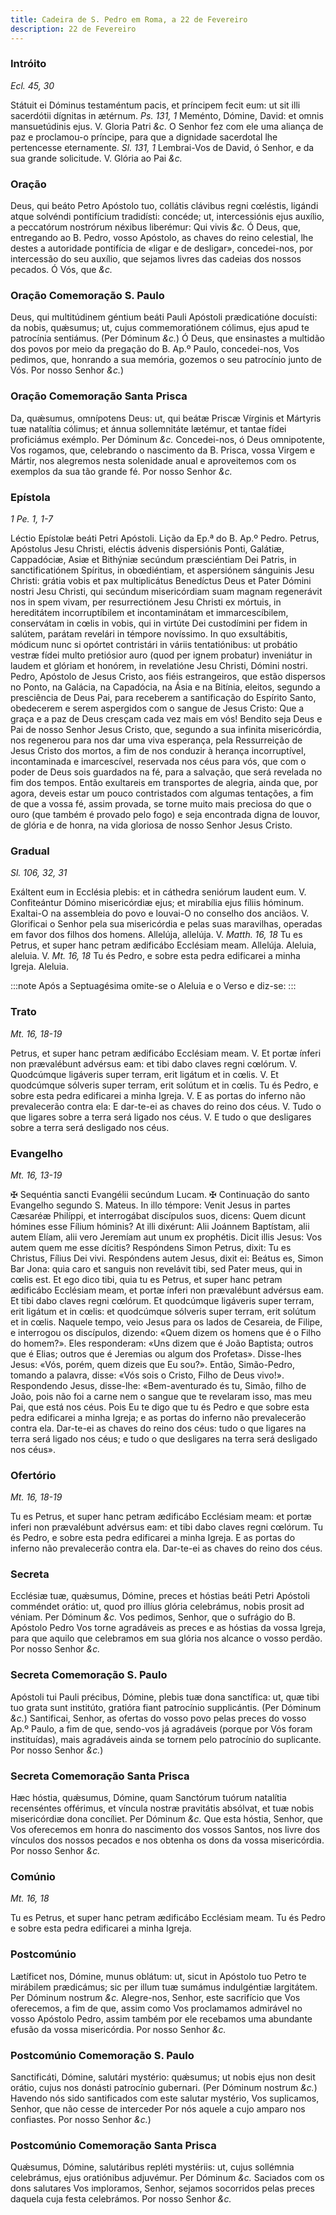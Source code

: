 ```yaml
---
title: Cadeira de S. Pedro em Roma, a 22 de Fevereiro
description: 22 de Fevereiro
---
```


### Intróito

_Ecl. 45, 30_

<div class="grid grid-cols-2 gap-5">
  <span class="text-justify">
    Státuit ei Dóminus testaméntum pacis, et príncipem fecit eum: ut sit illi
    sacerdótii dígnitas in ætérnum. <em>Ps. 131, 1</em> Meménto, Dómine, David:
    et omnis mansuetúdinis ejus. V. Gloria Patri <em>&c.</em>
  </span>
  <span class="text-justify">
    O Senhor fez com ele uma aliança de paz e proclamou-o príncipe, para que a
    dignidade sacerdotal lhe pertencesse eternamente. <em>Sl. 131, 1</em>
    Lembrai-Vos de David, ó Senhor, e da sua grande solicitude. V. Glória ao Pai
    <em>&c.</em>
  </span>
</div>

### Oração

<div class="grid grid-cols-2 gap-5">
  <span class="text-justify">
    Deus, qui beáto Petro Apóstolo tuo, collátis clávibus regni cœléstis,
    ligándi atque solvéndi pontifícium tradidísti: concéde; ut, intercessiónis
    ejus auxílio, a peccatórum nostrórum néxibus liberémur: Qui vivis
    <em>&c.</em>
  </span>
  <span class="text-justify">
    Ó Deus, que, entregando ao B. Pedro, vosso Apóstolo, as chaves do reino
    celestial, lhe destes a autoridade pontifícia de «ligar e de desligar»,
    concedei-nos, por intercessão do seu auxílio, que sejamos livres das cadeias
    dos nossos pecados. Ó Vós, que <em>&c.</em>
  </span>
</div>

### Oração Comemoração S. Paulo

<div class="grid grid-cols-2 gap-5">
  <span class="text-justify">
    Deus, qui multitúdinem géntium beáti Pauli Apóstoli prædicatióne docuísti:
    da nobis, quǽsumus; ut, cujus commemoratiónem cólimus, ejus apud te
    patrocínia sentiámus. (Per Dóminum <em>&c.</em>)
  </span>
  <span class="text-justify">
    Ó Deus, que ensinastes a multidão dos povos por meio da pregação do B. Ap.º
    Paulo, concedei-nos, Vos pedimos, que, honrando a sua memória, gozemos o seu
    patrocínio junto de Vós. Por nosso Senhor <em>&c.</em>)
  </span>
</div>

### Oração Comemoração Santa Prisca

<div class="grid grid-cols-2 gap-5">
  <span class="text-justify">
    Da, quǽsumus, omnípotens Deus: ut, qui beátæ Priscæ Vírginis et Mártyris tuæ
    natalítia cólimus; et ánnua sollemnitáte lætémur, et tantae fídei
    proficiámus exémplo. Per Dóminum <em>&c.</em>
  </span>
  <span class="text-justify">
    Concedei-nos, ó Deus omnipotente, Vos rogamos, que, celebrando o nascimento
    da B. Prisca, vossa Virgem e Mártir, nos alegremos nesta solenidade anual e
    aproveitemos com os exemplos da sua tão grande fé. Por nosso Senhor
    <em>&c.</em>
  </span>
</div>

### Epístola

_1 Pe. 1, 1-7_

<div class="grid grid-cols-2 gap-5">
  <span class="text-justify">Léctio Epístolæ beáti Petri Apóstoli.</span>
  <span class="text-justify">Lição da Ep.ª do B. Ap.º Pedro.</span>
  <span class="text-justify">
    Petrus, Apóstolus Jesu Christi, eléctis ádvenis dispersiónis Ponti, Galátiæ,
    Cappadóciæ, Asiæ et Bithýniæ secúndum præsciéntiam Dei Patris, in
    sanctificatiónem Spíritus, in obœdiéntiam, et aspersiónem sánguinis Jesu
    Christi: grátia vobis et pax multiplicátus Benedíctus Deus et Pater Dómini
    nostri Jesu Christi, qui secúndum misericórdiam suam magnam regenerávit nos
    in spem vivam, per resurrectiónem Jesu Christi ex mórtuis, in hereditátem
    incorruptíbilem et incontaminátam et immarcescíbilem, conservátam in cœlis
    in vobis, qui in virtúte Dei custodímini per fidem in salútem, parátam
    revelári in témpore novíssimo. In quo exsultábitis, módicum nunc si opórtet
    contristári in váriis tentatiónibus: ut probátio vestræ fídei multo
    pretiósior auro (quod per ignem probatur) inveniátur in laudem et glóriam et
    honórem, in revelatióne Jesu Christi, Dómini nostri.
  </span>
  <span class="text-justify">
    Pedro, Apóstolo de Jesus Cristo, aos fiéis estrangeiros, que estão dispersos
    no Ponto, na Galácia, na Capadócia, na Ásia e na Bitínia, eleitos, segundo a
    presciência de Deus Pai, para receberem a santificação do Espírito Santo,
    obedecerem e serem aspergidos com o sangue de Jesus Cristo: Que a graça e a
    paz de Deus cresçam cada vez mais em vós! Bendito seja Deus e Pai de nosso
    Senhor Jesus Cristo, que, segundo a sua infinita misericórdia, nos regenerou
    para nos dar uma viva esperança, pela Ressurreição de Jesus Cristo dos
    mortos, a fim de nos conduzir à herança incorruptível, incontaminada e
    imarcescível, reservada nos céus para vós, que com o poder de Deus sois
    guardados na fé, para a salvação, que será revelada no fim dos tempos. Então
    exultareis em transportes de alegria, ainda que, por agora, deveis estar um
    pouco contristados com algumas tentações, a fim de que a vossa fé, assim
    provada, se torne muito mais preciosa do que o ouro (que também é provado
    pelo fogo) e seja encontrada digna de louvor, de glória e de honra, na vida
    gloriosa de nosso Senhor Jesus Cristo.
  </span>
</div>

### Gradual

_Sl. 106, 32, 31_

<div class="grid grid-cols-2 gap-5">
  <span class="text-justify">
    Exáltent eum in Ecclésia plebis: et in cáthedra seniórum laudent eum. V.
    Confiteántur Dómino misericórdiæ ejus; et mirabília ejus fíliis hóminum.
  </span>
  <span class="text-justify">
    Exaltai-O na assembleia do povo e louvai-O no conselho dos anciãos. V.
    Glorificai o Senhor pela sua misericórdia e pelas suas maravilhas, operadas
    em favor dos filhos dos homens.
  </span>
  <span class="text-justify">
    Allelúja, allelúja. V. <em>Matth. 16, 18</em> Tu es Petrus, et super hanc
    petram ædificábo Ecclésiam meam. Allelúja.
  </span>
  <span class="text-justify">
    Aleluia, aleluia. V. <em>Mt. 16, 18</em> Tu és Pedro, e sobre esta pedra
    edificarei a minha Igreja. Aleluia.
  </span>
</div>

:::note
Após a Septuagésima omite-se o Aleluia e o Verso e diz-se:
:::

### Trato

_Mt. 16, 18-19_

<div class="grid grid-cols-2 gap-5">
  <span class="text-justify">
    Petrus, et super hanc petram ædificábo Ecclésiam meam. V. Et portæ ínferi
    non prævalébunt advérsus eam: et tibi dabo claves regni cœlórum. V.
    Quodcúmque ligáveris super terram, erit ligátum et in cœlis. V. Et
    quodcúmque sólveris super terram, erit solútum et in cœlis.
  </span>
  <span class="text-justify">
    Tu és Pedro, e sobre esta pedra edificarei a minha Igreja. V. E as portas do
    inferno não prevalecerão contra ela: E dar-te-ei as chaves do reino dos
    céus. V. Tudo o que ligares sobre a terra será ligado nos céus. V. E tudo o
    que desligares sobre a terra será desligado nos céus.
  </span>
</div>

### Evangelho

_Mt. 16, 13-19_

<div class="grid grid-cols-2 gap-5">
  <span class="text-justify">
    <span class="text-red-500">&#10016;</span> Sequéntia sancti Evangélii
    secúndum Lucam.
  </span>
  <span class="text-justify">
    <span class="text-red-500">&#10016;</span> Continuação do santo Evangelho
    segundo S. Mateus.
  </span>
  <span class="text-justify">
    In illo témpore: Venit Jesus in partes Cæsaréæ Philíppi, et interrogábat
    discípulos suos, dicens: Quem dicunt hómines esse Fílium hóminis? At illi
    dixérunt: Alii Joánnem Baptístam, alii autem Elíam, alii vero Jeremíam aut
    unum ex prophétis. Dicit illis Jesus: Vos autem quem me esse dícitis?
    Respóndens Simon Petrus, dixit: Tu es Christus, Fílius Dei vivi. Respóndens
    autem Jesus, dixit ei: Beátus es, Simon Bar Jona: quia caro et sanguis non
    revelávit tibi, sed Pater meus, qui in cœlis est. Et ego dico tibi, quia tu
    es Petrus, et super hanc petram ædificábo Ecclésiam meam, et portæ ínferi
    non prævalébunt advérsus eam. Et tibi dabo claves regni cœlórum. Et
    quodcúmque ligáveris super terram, erit ligátum et in cœlis: et quodcúmque
    sólveris super terram, erit solútum et in cœlis.
  </span>
  <span class="text-justify">
    Naquele tempo, veio Jesus para os lados de Cesareia, de Filipe, e interrogou
    os discípulos, dizendo: «Quem dizem os homens que é o Filho do homem?». Eles
    responderam: «Uns dizem que é João Baptista; outros que é Elias; outros que
    é Jeremias ou algum dos Profetas». Disse-lhes Jesus: «Vós, porém, quem
    dizeis que Eu sou?». Então, Simão-Pedro, tomando a palavra, disse: «Vós sois
    o Cristo, Filho de Deus vivo!». Respondendo Jesus, disse-lhe:
    «Bem-aventurado és tu, Simão, filho de João, pois não foi a carne nem o
    sangue que te revelaram isso, mas meu Pai, que está nos céus. Pois Eu te
    digo que tu és Pedro e que sobre esta pedra edificarei a minha Igreja; e as
    portas do inferno não prevalecerão contra ela. Dar-te-ei as chaves do reino
    dos céus: tudo o que ligares na terra será ligado nos céus; e tudo o que
    desligares na terra será desligado nos céus».
  </span>
</div>

### Ofertório

_Mt. 16, 18-19_

<div class="grid grid-cols-2 gap-5">
  <span class="text-justify">
    Tu es Petrus, et super hanc petram ædificábo Ecclésiam meam: et portæ inferi
    non prævalébunt advérsus eam: et tibi dabo claves regni cœlórum.
  </span>
  <span class="text-justify">
    Tu és Pedro, e sobre esta pedra edificarei a minha Igreja. E as portas do
    inferno não prevalecerão contra ela. Dar-te-ei as chaves do reino dos céus.
  </span>
</div>

### Secreta

<div class="grid grid-cols-2 gap-5">
  <span class="text-justify">
    Ecclésiæ tuæ, quǽsumus, Dómine, preces et hóstias beáti Petri Apóstoli
    comméndet orátio: ut, quod pro illíus glória celebrámus, nobis prosit ad
    véniam. Per Dóminum <em>&c.</em>
  </span>
  <span class="text-justify">
    Vos pedimos, Senhor, que o sufrágio do B. Apóstolo Pedro Vos torne
    agradáveis as preces e as hóstias da vossa Igreja, para que aquilo que
    celebramos em sua glória nos alcance o vosso perdão. Por nosso Senhor
    <em>&c.</em>
  </span>
</div>

### Secreta Comemoração S. Paulo

<div class="grid grid-cols-2 gap-5">
  <span class="text-justify">
    Apóstoli tui Pauli précibus, Dómine, plebis tuæ dona sanctífica: ut, quæ
    tibi tuo grata sunt institúto, gratióra fiant patrocínio supplicántis. (Per
    Dóminum <em>&c.</em>)
  </span>
  <span class="text-justify">
    Santificai, Senhor, as ofertas do vosso povo pelas preces do vosso Ap.º
    Paulo, a fim de que, sendo-vos já agradáveis (porque por Vós foram
    instituídas), mais agradáveis ainda se tornem pelo patrocínio do suplicante.
    Por nosso Senhor <em>&c.</em>)
  </span>
</div>

### Secreta Comemoração Santa Prisca

<div class="grid grid-cols-2 gap-5">
  <span class="text-justify">
    Hæc hóstia, quǽsumus, Dómine, quam Sanctórum tuórum natalítia recenséntes
    offérimus, et víncula nostræ pravitátis absólvat, et tuæ nobis misericórdiæ
    dona concíliet. Per Dóminum <em>&c.</em>
  </span>
  <span class="text-justify">
    Que esta hóstia, Senhor, que Vos oferecemos em honra do nascimento dos
    vossos Santos, nos livre dos vínculos dos nossos pecados e nos obtenha os
    dons da vossa misericórdia. Por nosso Senhor <em>&c.</em>
  </span>
</div>

### Comúnio

_Mt. 16, 18_

<div class="grid grid-cols-2 gap-5">
  <span class="text-justify">
    Tu es Petrus, et super hanc petram ædificábo Ecclésiam meam.
  </span>
  <span class="text-justify">
    Tu és Pedro e sobre esta pedra edificarei a minha Igreja.
  </span>
</div>

### Postcomúnio

<div class="grid grid-cols-2 gap-5">
  <span class="text-justify">
    Lætíficet nos, Dómine, munus oblátum: ut, sicut in Apóstolo tuo Petro te
    mirábilem prædicámus; sic per illum tuæ sumámus indulgéntiæ largitátem. Per
    Dóminum nostrum <em>&c.</em>
  </span>
  <span class="text-justify">
    Alegre-nos, Senhor, este sacrifício que Vos oferecemos, a fim de que, assim
    como Vos proclamamos admirável no vosso Apóstolo Pedro, assim também por ele
    recebamos uma abundante efusão da vossa misericórdia. Por nosso Senhor
    <em>&c.</em>
  </span>
</div>

### Postcomúnio Comemoração S. Paulo

<div class="grid grid-cols-2 gap-5">
  <span class="text-justify">
    Sanctificáti, Dómine, salutári mystério: quǽsumus; ut nobis ejus non desit
    orátio, cujus nos donásti patrocínio gubernari. (Per Dóminum nostrum
    <em>&c.</em>)
  </span>
  <span class="text-justify">
    Havendo nós sido santificados com este salutar mystério, Vos suplicamos,
    Senhor, que não cesse de interceder Por nós aquele a cujo amparo nos
    confiastes. Por nosso Senhor <em>&c.</em>)
  </span>
</div>

### Postcomúnio Comemoração Santa Prisca

<div class="grid grid-cols-2 gap-5">
  <span class="text-justify">
    Quǽsumus, Dómine, salutáribus repléti mystériis: ut, cujus sollémnia
    celebrámus, ejus oratiónibus adjuvémur. Per Dóminum <em>&c.</em>
  </span>
  <span class="text-justify">
    Saciados com os dons salutares Vos imploramos, Senhor, sejamos socorridos
    pelas preces daquela cuja festa celebrámos. Por nosso Senhor <em>&c.</em>
  </span>
</div>
